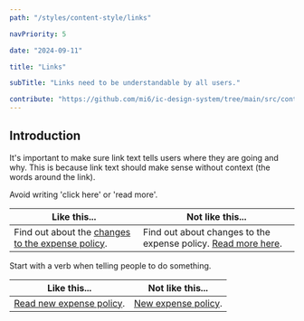 ```yaml
---
path: "/styles/content-style/links"

navPriority: 5

date: "2024-09-11"

title: "Links"

subTitle: "Links need to be understandable by all users."

contribute: "https://github.com/mi6/ic-design-system/tree/main/src/content/structured/styles/links.mdx"
---
```


## Introduction

It's important to make sure link text tells users where they are going and why. This is because link text should make sense without context (the words around the link).

Avoid writing 'click here' or 'read more'.

| **Like this...**                                                   | **Not like this...**                                                           |
| ------------------------------------------------------------------ | ------------------------------------------------------------------------------ |
| Find out about the <a href="#0">changes to the expense policy</a>. | Find out about changes to the expense policy. <a href="#0">Read more here</a>. |

Start with a verb when telling people to do something.

| **Like this...**                          | **Not like this...**                 |
| ----------------------------------------- | ------------------------------------ |
| <a href="#0">Read new expense policy</a>. | <a href="#0">New expense policy</a>. |
